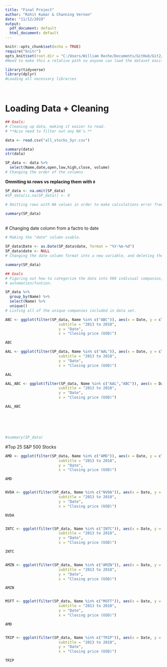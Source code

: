 ```yaml
---
title: "Final Project"
author: "Rohit Kumar & Channing Vernon"
date: "11/12/2019"
output:
  pdf_document: default
  html_document: default
---
```




```r
knitr::opts_chunk$set(echo = TRUE)
require("knitr")
opts_knit$set(root.dir = "C:/Users/William Roche/Documents/GitHub/Git2/S-P500Trends/sandp500")
#Need to make this a relative path so anyone can load the dataset easily

library(tidyverse)
library(dplyr)
#Loading all necessary libraries

```

<br>

# Loading Data + Cleaning
```r
## Goals:
# Cleaning up data, making it easier to read. 
# **ALso need to filter out any NA's.**

data <- read.csv("all_stocks_5yr.csv")

summary(data)
str(data)

SP_data <- data %>%
  select(Name,date,open,low,high,close, volume)
# Changing the order of the columns

```


**Ommiting `NA` rows vs replacing them with `0`**
```r
SP_data <- na.omit(SP_data)
#SP_data[is.na(SP_data)] <- 0

# Omitting rows with NA values in order to make calculations error free, vs setting them to 0.

summary(SP_data)
```

<br>
# Changing date column from a factro to date
```r
# Making the "date" column usable.

SP_data$Date <- as.Date(SP_data$date, format = "%Y-%m-%d")
SP_data$date <- NULL
# Changing the date column format into a new variable, and deleting the previous one

summary(SP_data)

```

```r
## Goals
# Figuring out how to categorize the data into 500 indiviual companies, manually or via
# automation/funtion.

SP_data %>%
  group_by(Name) %>%
  select(Name) %>%
  unique()
# Listing all of the unique companies included in data set.

ABC <- ggplot(filter(SP_data, Name %in% c("ABC")), aes(x = Date, y = close)) + geom_point(alpha = (1/3), size = 2) + geom_smooth(lwd = 1, se = TRUE) + labs(title = "AmerisourceBergen Corp.",
                        subtitle = "2013 to 2018",
                        y = "Date",
                        x = "Closing price (USD)")

ABC

AAL <- ggplot(filter(SP_data, Name %in% c("AAL")), aes(x = Date, y = close)) + geom_point(alpha = (1/6), size = 2) + geom_smooth(lwd = 1, se = TRUE) + labs(title = "American Airlines",
                        subtitle = "2013 to 2018",
                        y = "Date",
                        x = "Closing price (USD)")

AAL

AAL_ABC <- ggplot(filter(SP_data, Name %in% c("AAL","ABC")), aes(x = Date, y = close)) + geom_point(alpha = (1/6), size = 2) + geom_smooth(lwd = 1, se = TRUE) + labs(title = "American Airlines & AmerisourceBergen Corp.",
                        subtitle = "2013 to 2018",
                        y = "Date",
                        x = "Closing price (USD)")

AAL_ABC






#summary(SP_data)
```


#Top 25 S&P 500 Stocks 
```r

AMD <- ggplot(filter(SP_data, Name %in% c("AMD")), aes(x = Date, y = close)) + geom_point(alpha = (1/6), size = 2) + geom_smooth(lwd = 1, se = TRUE) + labs(title = "Advanced Micro Devices",
                        subtitle = "2013 to 2018",
                        y = "Date",
                        x = "Closing price (USD)")

AMD


NVDA <- ggplot(filter(SP_data, Name %in% c("NVDA")), aes(x = Date, y = close)) + geom_point(alpha = (1/6), size = 2) + geom_smooth(lwd = 1, se = TRUE) + labs(title = "InVidia",
                        subtitle = "2013 to 2018",
                        y = "Date",
                        x = "Closing price (USD)")

NVDA


INTC <- ggplot(filter(SP_data, Name %in% c("INTC")), aes(x = Date, y = close)) + geom_point(alpha = (1/6), size = 2) + geom_smooth(lwd = 1, se = TRUE) + labs(title = "Intel",
                        subtitle = "2013 to 2018",
                        y = "Date",
                        x = "Closing price (USD)")

INTC


AMZN <- ggplot(filter(SP_data, Name %in% c("AMZN")), aes(x = Date, y = close)) + geom_point(alpha = (1/6), size = 2) + geom_smooth(lwd = 1, se = TRUE) + labs(title = "Amazon",
                        subtitle = "2013 to 2018",
                        y = "Date",
                        x = "Closing price (USD)")

AMZN


MSFT <- ggplot(filter(SP_data, Name %in% c("MSFT")), aes(x = Date, y = close)) + geom_point(alpha = (1/6), size = 2) + geom_smooth(lwd = 1, se = TRUE) + labs(title = "Microsoft",
                        subtitle = "2013 to 2018",
                        y = "Date",
                        x = "Closing price (USD)")

AMD


TRIP <- ggplot(filter(SP_data, Name %in% c("TRIP")), aes(x = Date, y = close)) + geom_point(alpha = (1/6), size = 2) + geom_smooth(lwd = 1, se = TRUE) + labs(title = "Trip Advisor",
                        subtitle = "2013 to 2018",
                        y = "Date",
                        x = "Closing price (USD)")

TRIP


```



























